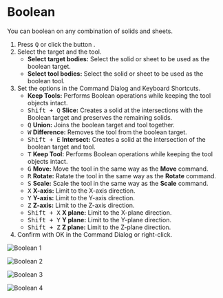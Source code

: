 
# Boolean

<Reference shortcut="Q" command="Boolean" button="Left of Command Bar" />

You can boolean on any combination of solids and sheets.

1. Press <kbd>Q</kbd> or click the button <ButtonIcon type="button-boolean" /> .
2. Select the target and the tool.
   - **Select target bodies:** Select the solid or sheet to be used as the boolean target.
   - **Select tool bodies:** Select the solid or sheet to be used as the boolean tool.
3. Set the options in the Command Dialog and Keyboard Shortcuts.
   - **Keep Tools:** Performs Boolean operations while keeping the tool objects intact.
   - <kbd>Shift + Q</kbd> **Slice:** Creates a solid at the intersections with the Boolean target and preserves the remaining solids.
   - <kbd>Q</kbd> **Union:** Joins the boolean target and tool together.
   - <kbd>W</kbd> **Difference:** Removes the tool from the boolean target.
   - <kbd>Shift + E</kbd> **Intersect:** Creates a solid at the intersection of the boolean target and tool.
   - <kbd>T</kbd> **Keep Tool:** Performs Boolean operations while keeping the tool objects intact.
   - <kbd>G</kbd> **Move:** Move the tool in the same way as the **Move** command.
   - <kbd>R</kbd> **Rotate:** Ratate the tool in the same way as the **Rotate** command.
   - <kbd>S</kbd> **Scale:** Scale the tool in the same way as the **Scale** command.
   - <kbd>X</kbd> **X-axis:** Limit to the X-axis direction.
   - <kbd>Y</kbd> **Y-axis:** Limit to the Y-axis direction.
   - <kbd>Z</kbd> **Z-axis:** Limit to the Z-axis direction.
   - <kbd>Shift + X</kbd> **X plane:** Limit to the X-plane direction.
   - <kbd>Shift + Y</kbd> **Y plane:** Limit to the Y-plane direction.
   - <kbd>Shift + Z</kbd> **Z plane:** Limit to the Z-plane direction.
4. Confirm with OK in the Command Dialog or right-click.

![Boolean 1](/img/boolean-1.png )

![Boolean 2](/img/boolean-2.png )

![Boolean 3](/img/boolean-3.png )

![Boolean 4](/img/boolean-4.png )



